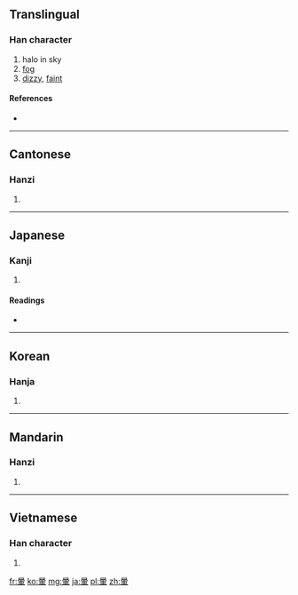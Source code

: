 {{also|晕}}
==Translingual==

===Han character===
{{Han char|rn=72|rad=日|as=09|sn=13|four=6050<sub>6</sub>|canj=日月十十 (ABJJ), X日月十十 (XABJJ)}}

# halo in sky
# [[fog]]
# [[dizzy]], [[faint]]

====References====
* {{Han ref|kx=0497.370|dkj=14037|dj=0865.280|hdz=21527.010|uh=6688|ud=26248|bh=B777|bd=46967}}

----

==Cantonese==

===Hanzi===
{{yue-hanzi|jyut=|y=wan4|sim=晕}}

# {{defn|lang=yue|sort=日09}}

----

==Japanese==

===Kanji===
{{ja-kanji|grade=|rs=日09}}

# {{defn|lang=ja|sort=日09}}

====Readings====
* {{ja-readings|on=[[うん]] (un)|kun=[[かさ]] (kasa), [[ぼかし]] (bokashi), [[めまい]] (memai)}}

----

==Korean==

===Hanja===
{{ko-hanja|hangeul=[[훈]], [[운]]|eumhun=|rv=hun, un|mr=hun, un|y=hwun, wun}}

# {{defn|lang=ko|sort=日09}}

----

==Mandarin==

===Hanzi===
{{cmn-hanzi|sim=晕|pin=[[yūn]] ([[yun1]]), [[yùn]] ([[yun4]])|wg=yün<sup>1</sup>, yün<sup>4</sup>}}

# {{defn|lang=cmn|sort=日09}}

----

==Vietnamese==

===Han character===
{{vi-hantu|[[vựng]], [[vừng]], [[quầng]], [[vầng]]|rs=日09}}

# {{defn|lang=vi|sort=日09}}

[[fr:暈]]
[[ko:暈]]
[[mg:暈]]
[[ja:暈]]
[[pl:暈]]
[[zh:暈]]